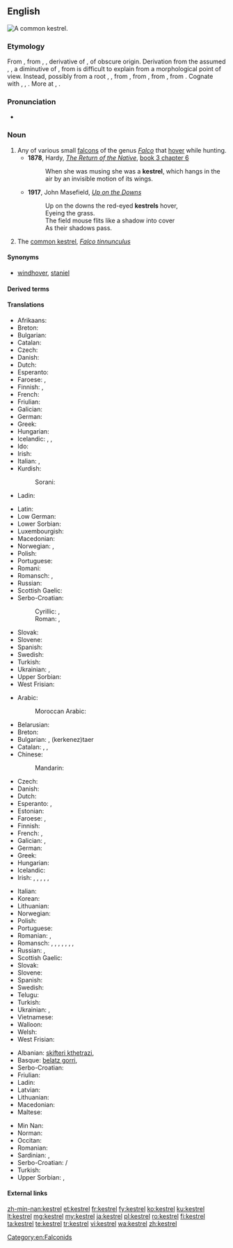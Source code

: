 ==English==
[[Image:Common Kestrel 1.jpg|thumb|A common '''kestrel'''.]]
{{wikipedia}}
{{wikispecies|Falco}}

===Etymology===
From {{etyl|enm|en}} {{term|castrel||staniel, bird of prey|lang=enm}}, from {{etyl|frm|en}} {{term|cresserelle|lang=frm}}, {{term|crecerelle||bird of prey|lang=frm}}, derivative of {{term|crecelle||rattle, wooden reel|lang=frm}}, of obscure origin.
{{rel-top|additional etymology}}
Derivation from the assumed {{etyl|VL.|-}} {{m|la|*crepicella}}, {{m|la|*crepitacillum}}, a diminutive of {{m|la|crepitāculum}}, from {{m|la|crepitāre||to crackle}} is difficult to explain from a morphological point of view. Instead, possibly from a root {{m|frm|*krek-}}, {{m|frm|*krak-||to crack, rattle, creak, emit a bird cry}}, from {{etyl|dum|en}} {{term|craken|crāken|to creak, crack|lang=dum}}, from {{etyl|odt|en}} {{m|odt|*krakōn||to crack, creak, emit a cry}}, from {{etyl|gem-pro|en}} {{m|gem-pro|*krakōną||to emit a cry, shout}}, from {{etyl|ine-pro|en}} {{m|ine-pro|*gArg-||to shout}}. Cognate with {{etyl|goh|-}} {{m|goh|krahhōn||to make a sound, crash}}, {{etyl|ang|-}} {{term|cracian||to resound|lang=ang}}, {{etyl|frm|-}} {{term|craquer||to emit a repeated cry, used of birds|lang=fr}}. More at {{l|en|creak}}, {{l|en|crack}}.
{{rel-bottom}}

===Pronunciation===
* {{IPA|/ˈkɛstɹəl/|lang=en}}

===Noun===
{{en-noun}}

# Any of various small [[falcon]]s of the genus ''[[Falco]]'' that [[hover]] while hunting.
#* '''1878''', Hardy, ''[[s:The Return of the Native|The Return of the Native]]'', [[s:The Return of the Native/Book 3/Chapter 6|book 3 chapter 6]]
#*: When she was musing she was a '''kestrel''', which hangs in the air by an invisible motion of its wings.
#* '''1917''', John Masefield, ''[[s:Up on the Downs|Up on the Downs]]''
#*: Up on the downs the red-eyed '''kestrels''' hover,
#*: Eyeing the grass.
#*: The field mouse flits like a shadow into cover
#*: As their shadows pass.
# The [[common kestrel]], ''[[Falco tinnunculus]]''

====Synonyms====
* {{sense|common kestrel}} [[windhover]], [[staniel]]

====Derived terms====
{{der3|[[American kestrel]], ''[[Falco sparverius]]''|[[banded kestrel]], ''[[Falco zoniventris]]''|[[common kestrel]], ''[[Falco tinnunculus]]''|[[Dickinson's kestrel]], ''[[Falco dickinsoni]]''|[[fox kestrel]], ''[[Falco alopex]]''|[[greater kestrel]], ''[[Falco rupicoloides]]''|[[grey kestrel]], ''[[Falco ardosiaceus]]''|[[lesser kestrel]], ''[[Falco naumanni]]''|[[Malagasy kestrel]], ''[[Falco newtoni]]''|[[Mauritius kestrel]], ''[[Falco punctatus]]''|[[Nankeen kestrel]], ''[[Falco cenchroides]]''|[[Seychelles kestrel]], ''[[Falco araeus]]''|[[spotted kestrel]], ''[[Falco moluccensis]]''|lang=en}}

====Translations====
{{trans-top|any small falcon of genus ''Falco''}}
* Afrikaans: {{t|af|valk}}
* Breton: {{t|br|falc'hun}}
* Bulgarian: {{t+|bg|сокол|m}}
* Catalan: {{t+|ca|falcó|m}}
* Czech: {{t|cs|poštolka|f}}
* Danish: {{t+|da|falk|c}}
* Dutch: {{t+|nl|valk|m}}
* Esperanto: {{t|eo|falko}}
* Faroese: {{t|fo|falkur|m}}, {{t|fo|smyril|m}}
* Finnish: {{t+|fi|jalohaukka}}, {{t+|fi|haukka}}
* French: {{t+|fr|crécerelle|f}}
* Friulian: {{t|fur|falcon|m}}
* Galician: {{t|gl|falcón|m}}
* German: {{t+|de|Falke|m}}
* Greek: {{t+|el|κιρκινέζι|n}}
* Hungarian: {{t+|hu|vércse}}
* Icelandic: {{t+|is|fálki|m}}, {{t+|is|haukur}}, {{t+|is|valur}}
* Ido: {{t+|io|falkono}}
* Irish: {{t+|ga|pocaire gaoithe|m}}
* Italian: {{t+|it|falco|m}}, {{t+|it|falcone|m}}
* Kurdish:
*: Sorani: {{t+|ku|شاهین|tr=shAheen|sc=Arab}}
* Ladin: {{t|lld|falcon|m}}
{{trans-mid}}
* Latin: {{t|la|falco|m}}
* Low German: {{t|nds|Falk|m}}
* Lower Sorbian: {{t|dsb|sokoł|m}}
* Luxembourgish: {{t|lb|Kréchel}}
* Macedonian: {{t|mk|сокол|m|tr=sokol}}
* Norwegian: {{t+|no|falk}}, {{t+|no|hauk}}
* Polish: {{t+|pl|sokół|m}}
* Portuguese: {{t+|pt|falcão|m}}
* Romani: {{t|rom|falkono|m}}
* Romansch: {{t|rm|creivel}}, {{t|rm|falcun}}
* Russian: {{t+|ru|пустельга́}}
* Scottish Gaelic: {{t|gd|speireag ruadh|f}}
* Serbo-Croatian:
*: Cyrillic: {{t|sh|соко|m|sc=Cyrl}} {{qualifier|Bosnia, Serbia}}, {{t|sh|сокол|m|sc=Cyrl}} {{qualifier|Croatia}}
*: Roman: {{t|sh|soko|m}} {{qualifier|Bosnia, Serbia}}, {{t+|sh|sokol|m}} {{qualifier|Croatia}}
* Slovak: {{t|sk|sokol|m}}
* Slovene: {{t+|sl|sokol|f}}
* Spanish: {{t+|es|cernícalo|m}}
* Swedish: {{t+|sv|falk|c}}
* Turkish: {{t+|tr|kerkenez}}
* Ukrainian: {{t|uk|сокіл|m|tr=sokil}}, {{t|uk|сапсан|m|tr=sapsan}}
* Upper Sorbian: {{t|hsb|sokoł|m}}
* West Frisian: {{t|fy|falk|m}}
{{trans-bottom}}

{{trans-top|''Falco tinnunculus''}}
* Arabic:
*: Moroccan Arabic: {{t|ary|بوعميرة|tr=bo3emira}}
* Belarusian: {{t|be|звычайнага пустальга}}
* Breton: {{t|br|falc’hun logotaer}}
* Bulgarian: {{t|bg|черношипа ветрушка|tr=černošipa vetruška}}, {{t|bg|керкенез}} (kerkenez)taer
* Catalan: {{t|ca|xoriguer|m}}, {{t|ca|xoriguer gros|m}}, {{t|ca|xoriguer comú|m}}
* Chinese:
*: Mandarin: {{t|cmn|一种鹰|sc=Hani}}
* Czech: {{t|cs|poštolka obecná|f}}
* Danish: {{t+|da|tårnfalk}}
* Dutch: {{t+|nl|torenvalk|m}}
* Esperanto: {{t|eo|turfalko}}, {{t|eo|kestrelo}}
* Estonian: {{t|et|tuuletallaja}}
* Faroese: {{t|fo|grýtissmyril|m}}, {{t|fo|tornfalkur|m}}
* Finnish: {{t+|fi|tuulihaukka}}
* French: {{t+|fr|faucon crécerelle|m}}, {{t+|fr|crécerelle|f}}
* Galician: {{t|gl|lagarteiro|m}}, {{t|gl|peneireiro|m}}
* German: {{t+|de|Turmfalke|m}}
* Greek: {{t|el|βραχοκιρκίνεζο|n}}
* Hungarian: {{t+|hu|vörös vércse}}
* Icelandic: {{t+|is|turnfálki}}
* Irish: {{t+|ga|bod gaoithe|m}}, {{t+|ga|bodaire gaoithe|m}}, {{t+|ga|pocaire gaoithe|m}}, {{t+|ga|pocaire gaoithe coiteann|m}}, {{t+|ga|seabhac buí|m}}, {{t+|ga|seabhac gaoithe|m}}
{{trans-mid}}
* Italian: {{t|it|gheppio|m}}
* Korean: {{t|ko|황조롱이|tr=hwangjorongi|sc=Hang}}
* Lithuanian: {{t+|lt|pelėsakalis}}
* Norwegian: {{t|no|tårnfalk}}
* Polish: {{t+|pl|pustułka|f}}
* Portuguese: {{t|pt|peneireiro-vulgar|m}}
* Romanian: {{t+|ro|vindereu|m}}, {{t+|ro|vânturel|m}}
* Romansch: {{qualifier|Rumantsch Grischun, Sursilvan, Sutsilvan}} {{t|rm|crivel}}, {{qualifier|Surmiran}} {{t|rm|creivel|m}}, {{qualifier|Vallader}} {{t|rm|cribel|m}}, {{qualifier|Sursilvan}} {{t|rm|falcun|m}}, {{qualifier|Surmiran}} {{t|rm|feila l'ora|f}}, {{qualifier|Puter, Vallader}} {{t|rm|falcun brün|m}}, {{qualifier|Puter, Vallader}} {{t|rm|filadè|m}}, {{qualifier|Vallader}} {{t|rm|battalaura|f}}
* Russian: {{t|ru|пустельга́ обыкнове́нная|f}}, {{t+|ru|пустельга́|f}}
* Scottish Gaelic: {{t|gd|clamhan ruadh|m}}
* Slovak: {{t|sk|sokol myšiar}}
* Slovene: {{t|sl|navádna postôvka|f}}
* Spanish: {{t|es|cernícalo común|m}}
* Swedish: {{t+|sv|tornfalk|c}}
* Telugu: {{t+|te|నామవాచకం}}
* Turkish: {{t+|tr|bayağı kerkenez}}
* Ukrainian: {{t|uk|боривiтер|tr=boriviter}}, {{t|uk|постiльга|tr=postil'ga}}
* Vietnamese: {{t|vi|chim cắt}}
* Walloon: {{t+|wa|cressale|f}}
* Welsh: {{t|cy|cudyll coch}}
* West Frisian: {{t|fy|reade wikel}}
{{trans-bottom}}

{{checktrans-top}}
* Albanian: [[skifteri kthetrazi]], {{t-check|sq|petriti}}
* Basque: [[belatz gorri]], {{t-check|eu|belatz handi}}
* Serbo-Croatian: {{t-check|sh|vjetruša}}
* Friulian: {{t-check|fur|falcuç di cjampanili}}
* Ladin: {{t-check|lld|filadressa}}
* Latvian: {{t-check|lv|lauka piekūns}}
* Lithuanian: {{t+check|lt|sakalis}} <!-- de.wikt has sakalas -->
* Macedonian: {{t-check|mk|ветрушка}}
* Maltese: {{t-check|mt|spanjulett}}
{{trans-mid}}
* Min Nan: {{t-check|nan|âng-eng}}
* Norman: {{t-check|nrf|êteurcélet|m}} {{qualifier|Jersey}}
* Occitan: {{t-check|oc|moisset ros}}
* Romanian: {{t-check|ro|vânturel rosu}}
* Sardinian: {{t-check|sc|tzrepedderi}}, {{t-check|sc|spradderi}}
* Serbo-Croatian: {{t-check|sh|ветрушка|sc=Cyrl}}/{{t-check|sh|vetruška}}
* Turkish: {{t-check|tr|kerkenez}}
* Upper Sorbian: {{t-check|hsb|wěžowy sokoł}}, {{t-check|hsb|pustawa}}
{{trans-bottom}}

====External links====
{{projectlinks|pedia}}
{{projectlinks|disambig}}

[[Category:en:Falconids]]

[[zh-min-nan:kestrel]]
[[et:kestrel]]
[[fr:kestrel]]
[[fy:kestrel]]
[[ko:kestrel]]
[[ku:kestrel]]
[[lt:kestrel]]
[[mg:kestrel]]
[[my:kestrel]]
[[ja:kestrel]]
[[pl:kestrel]]
[[ro:kestrel]]
[[fi:kestrel]]
[[ta:kestrel]]
[[te:kestrel]]
[[tr:kestrel]]
[[vi:kestrel]]
[[wa:kestrel]]
[[zh:kestrel]]